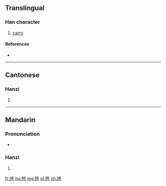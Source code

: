 ==Translingual==

===Han character===
{{Han char|rn=64|rad=手|as=06|sn=9|four=5402<sub>7</sub>|canj=手大一尸 (QKMS)|ids=⿰[[扌]][[夸]]}}

# [[carry]]

====References====
* {{Han ref|kx=0430.130|dkj=12051|dj=0780.060|hdz=31868.040|uh=630E|ud=25358|bh=CED8|bd=52952}}

----

==Cantonese==

===Hanzi===
{{yue-hanzi|jyut=[[fu1]], [[kwaa3]]|y=fu1, kwa3}}

# {{defn|lang=yue|sort=手06}}

----

==Mandarin==

===Pronunciation===
* {{audio|Zh-kuà.ogg|Audio|lang=cmn}}

===Hanzi===
{{cmn-hanzi|pin=[[kuà]] ([[kua4]]), [[kū]] ([[ku1]])|wg=k'ua<sup>4</sup>, k'u<sup>1</sup>}}

# {{defn|lang=cmn|sort=手06}}

[[fr:挎]]
[[hu:挎]]
[[mg:挎]]
[[pl:挎]]
[[zh:挎]]